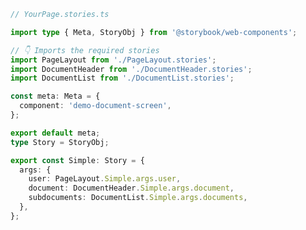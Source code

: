 ```ts
// YourPage.stories.ts

import type { Meta, StoryObj } from '@storybook/web-components';

// 👇 Imports the required stories
import PageLayout from './PageLayout.stories';
import DocumentHeader from './DocumentHeader.stories';
import DocumentList from './DocumentList.stories';

const meta: Meta = {
  component: 'demo-document-screen',
};

export default meta;
type Story = StoryObj;

export const Simple: Story = {
  args: {
    user: PageLayout.Simple.args.user,
    document: DocumentHeader.Simple.args.document,
    subdocuments: DocumentList.Simple.args.documents,
  },
};
```
